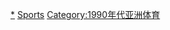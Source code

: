 {{portal|亞洲|體育運動}}
{{Year by category
| m = 1
| c = 9
| d = 9
| y = 8
| cat = 亞洲體育
| sortkey = 亞洲體育
| in = 
| parent = 各年份亞洲體育
| subcat = 1998年亞洲
}}
[[Category:1998年體育|*]]
[[Category:1998年亞洲|Sports]]
[[Category:1990年代亚洲体育|Category:1990年代亚洲体育]]